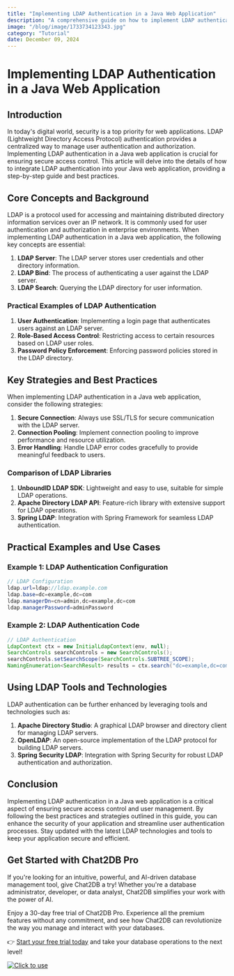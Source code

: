 ```yaml
---
title: "Implementing LDAP Authentication in a Java Web Application"
description: "A comprehensive guide on how to implement LDAP authentication in a Java web application, covering key concepts, strategies, practical examples, and tools."
image: "/blog/image/1733734123343.jpg"
category: "Tutorial"
date: December 09, 2024
---
```


# Implementing LDAP Authentication in a Java Web Application


<Authors date="December 09, 2024">
  <Author name="Rowan Hill" link="https://chat2db.ai" />
</Authors>

## Introduction

In today's digital world, security is a top priority for web applications. LDAP (Lightweight Directory Access Protocol) authentication provides a centralized way to manage user authentication and authorization. Implementing LDAP authentication in a Java web application is crucial for ensuring secure access control. This article will delve into the details of how to integrate LDAP authentication into your Java web application, providing a step-by-step guide and best practices.

## Core Concepts and Background

LDAP is a protocol used for accessing and maintaining distributed directory information services over an IP network. It is commonly used for user authentication and authorization in enterprise environments. When implementing LDAP authentication in a Java web application, the following key concepts are essential:

1. **LDAP Server**: The LDAP server stores user credentials and other directory information.
2. **LDAP Bind**: The process of authenticating a user against the LDAP server.
3. **LDAP Search**: Querying the LDAP directory for user information.

### Practical Examples of LDAP Authentication

1. **User Authentication**: Implementing a login page that authenticates users against an LDAP server.
2. **Role-Based Access Control**: Restricting access to certain resources based on LDAP user roles.
3. **Password Policy Enforcement**: Enforcing password policies stored in the LDAP directory.

## Key Strategies and Best Practices

When implementing LDAP authentication in a Java web application, consider the following strategies:

1. **Secure Connection**: Always use SSL/TLS for secure communication with the LDAP server.
2. **Connection Pooling**: Implement connection pooling to improve performance and resource utilization.
3. **Error Handling**: Handle LDAP error codes gracefully to provide meaningful feedback to users.

### Comparison of LDAP Libraries

1. **UnboundID LDAP SDK**: Lightweight and easy to use, suitable for simple LDAP operations.
2. **Apache Directory LDAP API**: Feature-rich library with extensive support for LDAP operations.
3. **Spring LDAP**: Integration with Spring Framework for seamless LDAP authentication.

## Practical Examples and Use Cases

### Example 1: LDAP Authentication Configuration

```java
// LDAP Configuration
ldap.url=ldap://ldap.example.com
ldap.base=dc=example,dc=com
ldap.managerDn=cn=admin,dc=example,dc=com
ldap.managerPassword=adminPassword
```

### Example 2: LDAP Authentication Code

```java
// LDAP Authentication
LdapContext ctx = new InitialLdapContext(env, null);
SearchControls searchControls = new SearchControls();
searchControls.setSearchScope(SearchControls.SUBTREE_SCOPE);
NamingEnumeration<SearchResult> results = ctx.search("dc=example,dc=com", "(uid=user1)", searchControls);
```

## Using LDAP Tools and Technologies

LDAP authentication can be further enhanced by leveraging tools and technologies such as:

1. **Apache Directory Studio**: A graphical LDAP browser and directory client for managing LDAP servers.
2. **OpenLDAP**: An open-source implementation of the LDAP protocol for building LDAP servers.
3. **Spring Security LDAP**: Integration with Spring Security for robust LDAP authentication and authorization.

## Conclusion

Implementing LDAP authentication in a Java web application is a critical aspect of ensuring secure access control and user management. By following the best practices and strategies outlined in this guide, you can enhance the security of your application and streamline user authentication processes. Stay updated with the latest LDAP technologies and tools to keep your application secure and efficient.


## Get Started with Chat2DB Pro

If you're looking for an intuitive, powerful, and AI-driven database management tool, give Chat2DB a try! Whether you're a database administrator, developer, or data analyst, Chat2DB simplifies your work with the power of AI.

Enjoy a 30-day free trial of Chat2DB Pro. Experience all the premium features without any commitment, and see how Chat2DB can revolutionize the way you manage and interact with your databases.

👉 [Start your free trial today](https://chat2db.ai/pricing) and take your database operations to the next level!


[![Click to use](/image/blog/bg/chat2db.jpg)](https://chat2db.ai/)
